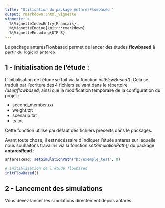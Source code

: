 ```yaml
---
title: "Utilisation du package AntaresFlowbased "
output: rmarkdown::html_vignette
vignette: >
  %\VignetteIndexEntry{Francais}
  %\VignetteEngine{knitr::rmarkdown}
  %\VignetteEncoding{UTF-8}
---
```


Le package antaresFlowbased permet de lancer des études **flowbased** à partir du logiciel antares.

## 1 - Initialisation de l'étude :

L'initialisation de l'étude se fait via la fonction *initFlowBased()*. Cela se traduit par l'écriture des 4 fichiers suivant dans le répertoire */user/flowbased*, ainsi que la modification temporaire de la configuration du projet : 

* second_member.txt
* weight.txt
* scenario.txt
* ts.txt

Cette fonction utilise par défaut des fichiers présents dans le packages.

Avant toute chose, il est nécéssaire d'indiquer l'étude antares sur laquelle nous souhaitons travailler via la fonction *setSimulationPath()* du package **antaresRead** :

```r
antaresRead::setSimulationPath("D:/exemple_test", 0)

# initialisation de l'étude flowbased
initFlowBased()
```


## 2 - Lancement des simulations

Vous devez lancer les simulations directement depuis antares.
